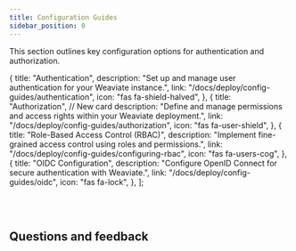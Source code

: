 ```yaml
---
title: Configuration Guides
sidebar_position: 0
---
```


This section outlines key configuration options for authentication and authorization. 


  {
    title: "Authentication",
    description:
      "Set up and manage user authentication for your Weaviate instance.",
    link: "/docs/deploy/config-guides/authentication", 
    icon: "fas fa-shield-halved",
  },
  {
    title: "Authorization", // New card
    description:
      "Define and manage permissions and access rights within your Weaviate deployment.",
    link: "/docs/deploy/config-guides/authorization", 
    icon: "fas fa-user-shield",
  },
  {
    title: "Role-Based Access Control (RBAC)", 
    description:
      "Implement fine-grained access control using roles and permissions.",
    link: "/docs/deploy/config-guides/configuring-rbac",
    icon: "fas fa-users-cog",
  },
  {
    title: "OIDC Configuration",
    description:
      "Configure OpenID Connect for secure authentication with Weaviate.",
    link: "/docs/deploy/config-guides/oidc",
    icon: "fas fa-lock",
  },
];

<br />
<CardsSection items={mainReferencesData} />
<br />

## Questions and feedback


<DocsFeedback />
